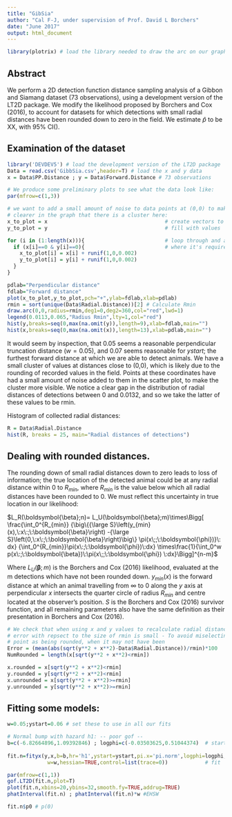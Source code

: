 ```yaml
---
title: "GibSia"
author: "Cal F-J, under supervision of Prof. David L Borchers"
date: "June 2017"
output: html_document
---
```

```r
library(plotrix) # load the library needed to draw the arc on our graph
```
## Abstract
We perform a 2D detection function distance sampling analysis of a Gibbon and 
Siamang dataset (73 observations), using a development version of the LT2D
package. We modify the likelihood proposed by Borchers and Cox (2016), to
account for datasets for which detections with small radial distances have been
rounded down to zero in the field. We estimate $\hat{p}$ to be XX, with 95% CI().

## Examination of the dataset
```r
library('DEVDEV5') # load the development version of the LT2D package
Data = read.csv('GibbSia.csv',header=T) # load the x and y data
x = Data$PP.Distance ; y = Data$Forward.Distance # 73 observations
```

```r
# We produce some preliminary plots to see what the data look like: 
par(mfrow=c(1,3))

# we want to add a small amount of noise to data points at (0,0) to make it 
# clearer in the graph that there is a cluster here:
x_to_plot = x                                      # create vectors to 
y_to_plot = y                                      # fill with values

for (i in (1:length(x))){                          # loop through and add noise
  if (x[i]==0 & y[i]==0){                          # where it's required
    x_to_plot[i] = x[i] + runif(1,0,0.002)
    y_to_plot[i] = y[i] + runif(1,0,0.002)
  }         
}

pdlab="Perpendicular distance"
fdlab="Forward distance"
plot(x_to_plot,y_to_plot,pch="+",ylab=fdlab,xlab=pdlab)
rmin = sort(unique(Data$Radial.Distance))[2] # Calculate Rmin
draw.arc(0,0,radius=rmin,deg1=0,deg2=360,col="red",lwd=1)
legend(0.0113,0.065,"Radius Rmin",lty=1,col="red")
hist(y,breaks=seq(0,max(na.omit(y)),length=9),xlab=fdlab,main="")
hist(x,breaks=seq(0,max(na.omit(x)),length=13),xlab=pdlab,main="")
```

It would seem by inspection, that 0.05 seems a reasonable perpendicular 
truncation distance ($w=0.05$), and 0.07 seems reasonable for $ystart$; the 
furthest forward distance at which we are able to detect animals. We have a
small cluster of values at distances close to (0,0), which is likely due to the 
rounding of recorded values in the field. Points at these coordinates have had 
a small amount of noise added to them in the scatter plot, to make the cluster
more visible. We notice a clear gap in the distribution of radial distances of 
detections between 0 and 0.0132, and so we take the latter of these values
to be rmin. 

Histogram of collected radial distances: 
```r
R = Data$Radial.Distance
hist(R, breaks = 25, main="Radial distances of detections")
```

## Dealing with rounded distances. 

The rounding down of small radial distances down to zero leads to loss of 
information; the true location of the detected animal could be at any radial
distance within $0$ to $R_{min}$, where $R_{min}$ is the value below which all
radial distances have been rounded to 0. We must reflect this uncertainty in
true location in our likelihood: 

$L_R(\boldsymbol{\beta};n)=
L_U(\boldsymbol{\beta};m)\times\Bigg[ 
\frac{\int_0^{R_{min}}
{\big\{{\large S}\left(y_{min}(x),\:x\:;\:\boldsymbol{\beta}\right)
-{\large S}\left(0,\:x\:;\:\boldsymbol{\beta}\right)\big\}
\pi(x\;;\:\boldsymbol{\phi})}\: dx}
{\int_0^{R_{min}}\pi(x\:;\:\boldsymbol{\phi})\:dx}
\times\frac{1}{\int_0^w p(x\:;\:\boldsymbol{\beta})\:\pi(x\;;\:\boldsymbol{\phi}) \:dx}\Bigg]^{n-m}$

Where $L_U(\boldsymbol{\beta};m)$ is the Borchers and Cox (2016) likelihood,
evaluated at the m detections which have not been rounded down.
$y_{min}(x)$ is the forward distance at which an animal travelling from
$\infty$ to $0$ along the $y$ axis at perpendicular $x$ intersects the quarter
circle of radius $R_{min}$ and centre located at the observer's position. $S$ is
the Borchers and Cox (2016) survivor function, and all remaining parameters also
have the same definition as their presentation in Borchers and Cox (2016).


```r

# We check that when using x and y values to recalculate radial distance, 
# error with repsect to the size of rmin is small - To avoid miselecting a 
# point as being rounded, when it may not have been
Error = (mean(abs(sqrt(y**2 + x**2)-Data$Radial.Distance))/rmin)*100
NumRounded = length(x[sqrt(y**2 + x**2)<rmin])

x.rounded = x[sqrt(y**2 + x**2)<rmin]
y.rounded = y[sqrt(y**2 + x**2)<rmin]
x.unrounded = x[sqrt(y**2 + x**2)>=rmin]
y.unrounded = y[sqrt(y**2 + x**2)>=rmin]
```

## Fitting some models: 
```r
w=0.05;ystart=0.06 # set these to use in all our fits
```

```r
# Normal bump with hazard h1: -- poor gof -- 
b=c(-6.82664896,1.09392846) ; logphi=c(-0.03503625,0.51044374)  # start values
 
fit.n=fityx(y,x,b=b,hr='h1',ystart=ystart,pi.x='pi.norm',logphi=logphi,0,rmin=rmin,
             w=w,hessian=TRUE,control=list(trace=0))            # fit

par(mfrow=c(1,1))
gof.LT2D(fit.n,plot=T)
plot(fit.n,xbins=20,ybins=32,smooth.fy=TRUE,addrug=TRUE) 
phatInterval(fit.n) ; phatInterval(fit.n)*w #EHSW

fit.n$p0 # p(0)
```